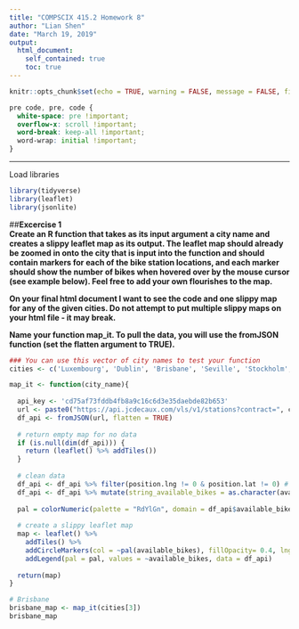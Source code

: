 ```yaml
---
title: "COMPSCIX 415.2 Homework 8"
author: "Lian Shen"
date: "March 19, 2019"
output: 
  html_document:
    self_contained: true
    toc: true
---
```


```r
knitr::opts_chunk$set(echo = TRUE, warning = FALSE, message = FALSE, fig.align = 'center')
```

```css
pre code, pre, code {
  white-space: pre !important;
  overflow-x: scroll !important;
  word-break: keep-all !important;
  word-wrap: initial !important;
}
```
***

Load libraries
```r
library(tidyverse)
library(leaflet)
library(jsonlite)
```

##**Excercise 1**  
**Create an R function that takes as its input argument a city name and creates a slippy leaflet map as its output. The leaflet map should already be zoomed in onto the city that is input into the function and should contain markers for each of the bike station locations, and each marker should show the number of bikes when hovered over by the mouse cursor (see example below). Feel free to add your own flourishes to the map.**  

**On your final html document I want to see the code and one slippy map for any of the given cities. Do not attempt to put multiple slippy maps on your html file - it may break.**  

**Name your function map_it. To pull the data, you will use the fromJSON function (set the flatten argument to TRUE).**  

```r
### You can use this vector of city names to test your function
cities <- c('Luxembourg', 'Dublin', 'Brisbane', 'Seville', 'Stockholm', 'Ljubljana')
```

```r

map_it <- function(city_name){
  
  api_key <- 'cd75af73fddb4fb8a9c16c6d3e35daebde82b653'
  url <- paste0("https://api.jcdecaux.com/vls/v1/stations?contract=", city_name, "&apiKey=", api_key)
  df_api <- fromJSON(url, flatten = TRUE)
  
  # return empty map for no data
  if (is.null(dim(df_api))) {
    return (leaflet() %>% addTiles())
  }
  
  # clean data
  df_api <- df_api %>% filter(position.lng != 0 & position.lat != 0) # (0,0) is off the coast of Africa
  df_api <- df_api %>% mutate(string_available_bikes = as.character(available_bikes))
  
  pal = colorNumeric(palette = "RdYlGn", domain = df_api$available_bikes)
  
  # create a slippy leaflet map
  map <- leaflet() %>% 
    addTiles() %>% 
    addCircleMarkers(col = ~pal(available_bikes), fillOpacity= 0.4, lng = ~position.lng, lat = ~position.lat, data = df_api,  label = ~string_available_bikes) %>% 
    addLegend(pal = pal, values = ~available_bikes, data = df_api)
  
  return(map)
}

# Brisbane
brisbane_map <- map_it(cities[3])
brisbane_map

```